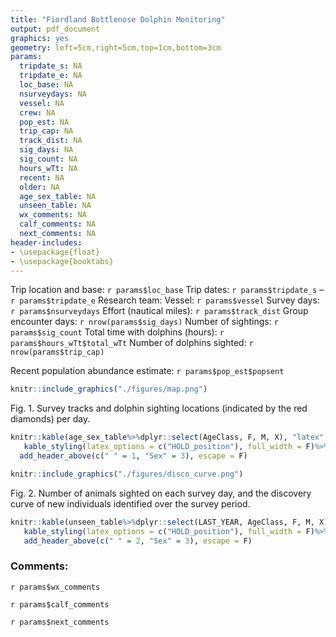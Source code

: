 ```yaml
---
title: "Fiordland Bottlenose Dolphin Monitoring"
output: pdf_document
graphics: yes
geometry: left=5cm,right=5cm,top=1cm,bottom=3cm
params:
  tripdate_s: NA 
  tripdate_e: NA
  loc_base: NA 
  nsurveydays: NA
  vessel: NA 
  crew: NA
  pop_est: NA
  trip_cap: NA
  track_dist: NA 
  sig_days: NA 
  sig_count: NA 
  hours_wTt: NA 
  recent: NA
  older: NA
  age_sex_table: NA
  unseen_table: NA
  wx_comments: NA 
  calf_comments: NA 
  next_comments: NA
header-includes:
- \usepackage{float}
- \usepackage{booktabs}
---
```

\vspace*{-5mm}
Trip location and base: \hfill `r params$loc_base`
\vspace*{-1mm}
\rule[\baselineskip]{\linewidth}{0.4pt}\vspace{-6mm}
Trip dates: \hfill `r params$tripdate_s` – `r params$tripdate_e`
\vspace*{-1mm}
\rule[\baselineskip]{\linewidth}{0.4pt}\vspace{-6mm}
Research team: 
\vspace*{-9mm} \begin{flushright} 
`r params$crew`
\end{flushright}
\vspace*{-4mm}
\rule[\baselineskip]{\linewidth}{0.4pt}\vspace{-6mm}
Vessel: \hfill `r params$vessel`
\vspace*{-1mm}
\rule[\baselineskip]{\linewidth}{0.4pt}\vspace{-6mm}
Survey days: \hfill `r params$nsurveydays`
\vspace*{-1mm}
\rule[\baselineskip]{\linewidth}{0.4pt}\vspace{-6mm}
Effort (nautical miles): \hfill `r params$track_dist`
\vspace*{-1mm}
\rule[\baselineskip]{\linewidth}{0.4pt}\vspace{-6mm}
Group encounter days: \hfill `r nrow(params$sig_days)`
\vspace*{-1mm}
\rule[\baselineskip]{\linewidth}{0.4pt}\vspace{-6mm}
Number of sightings: \hfill `r params$sig_count`
\vspace*{-1mm}
\rule[\baselineskip]{\linewidth}{0.4pt}\vspace{-6mm}
Total time with dolphins (hours): \hfill `r params$hours_wTt$total_wTt`
\vspace*{-1mm}
\rule[\baselineskip]{\linewidth}{0.4pt}\vspace{-6mm}
Number of dolphins sighted: \hfill `r nrow(params$trip_cap)`
\vspace*{-1mm}
\rule[\baselineskip]{\linewidth}{0.4pt}\vspace{-6mm}
Recent population abundance estimate: \hfill `r params$pop_est$popsent`
\vspace*{-5mm}
```r
knitr::include_graphics("./figures/map.png")
```
\vspace*{-10mm}
Fig. 1. Survey tracks and dolphin sighting locations (indicated by the red diamonds) per day. 
\newpage
\vspace*{5mm}
\vspace*{-5mm}

```r

knitr::kable(age_sex_table%>%dplyr::select(AgeClass, F, M, X), "latex", booktabs = T, linesep = "", escape = F, caption = "Age class and sex structure of individuals sighted. Adult = 3+ yo or sighted more than 3 years, Juvenile = 1–3 yo, Calf = <1 yo.", col.names = c("Age class","Female","Male","Unknown"))%>%
   kable_styling(latex_options = c("HOLD_position"), full_width = F)%>%
  add_header_above(c(" " = 1, "Sex" = 3), escape = F)

```

```r
knitr::include_graphics("./figures/disco_curve.png")
```

Fig. 2. Number of animals sighted on each survey day, and the discovery curve of new individuals identified over the survey period. 

```r

knitr::kable(unseen_table%>%dplyr::select(LAST_YEAR, AgeClass, F, M, X), "latex", booktabs = T, linesep = "", escape = F, caption = paste0("Age class and sex structure of individuals that have not been sighted in the last year (since ",recent, "), but were sighted in the year before (between ", older, " and ", recent,"). Adult = 3+ yo or sighted more than 3 years, Juvenile = 1–3 yo, Calf = <1 yo."), col.names = c("Last year sighted","Age class","Female","Male","Unknown"))%>%
   kable_styling(latex_options = c("HOLD_position"), full_width = F)%>%
   add_header_above(c(" " = 2, "Sex" = 3), escape = F)
```

\setlength{\parindent}{-0.2in}
\setlength{\leftskip}{0.2in}
\setlength{\parskip}{8pt}
<!-- *Known calves sighted (mom): `r known_calves` -->

<!-- New calves sighted: `r new_calves` -->

\rule[\baselineskip]{\linewidth}{0.4pt}\vspace{-6mm}

\setlength{\parindent}{0in}
\setlength{\leftskip}{0in}

\rule[\baselineskip]{\linewidth}{0.4pt}\vspace{-6mm}
### Comments:
`r params$wx_comments`

`r params$calf_comments`

`r params$next_comments`

